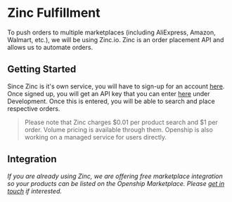 
<SEO
  title="Using Zinc.io"
  description="Push orders to Zinc.io for order fulfillment"
/>

# Zinc Fulfillment

To push orders to multiple marketplaces (including AliExpress, Amazon, Walmart, etc.), we will be using Zinc.io. Zinc is an order placement API and allows us to automate orders.

## Getting Started

Since Zinc is it's own service, you will have to sign-up for an account [here](https://login.zinc.io/signup). Once signed up, you will get an API key that you can enter [here](https://dashboard.openship.org/settings) under Development. Once this is entered, you will be able to search and place respective orders. 

> Please note that Zinc charges $0.01 per product search and $1 per order. Volume pricing is available through them. Openship is also working on a managed service for users directly.  

## Integration

*If you are already using Zinc, we are offering free marketplace integration so your products can be listed on the Openship Marketplace. Please [get in touch](https://openship.org) if interested.*